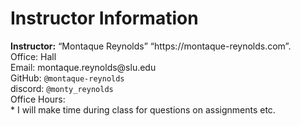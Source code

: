 # Instructor Information {-}

**Instructor:** "Montaque Reynolds" "https://montaque-reynolds.com".\
Office: Hall\
Email: montaque.reynolds@slu.edu\
GitHub: `@montaque-reynolds`\
discord: `@monty_reynolds`\
Office Hours:\
* I will make time during class for questions on assignments etc.



